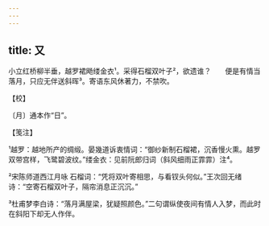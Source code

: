 ```yaml
---
---
---
```

title: 又
---







小立红桥柳半垂，越罗裙飏缕金衣¹。采得石榴双叶子²，欲遗谁？　　便是有情当落月，只应无伴送斜晖³。寄语东风休著力，不禁吹。





【校】


〔月〕通本作“日”。





【笺注】


¹越罗：越地所产的绸缎。晏幾道诉衷情词：“御纱新制石榴裙，沉香慢火熏。越罗双带宫样，飞鹭碧波纹。”缕金衣：见前阮郎归词（斜风细雨正霏霏）注⁴。

²宋陈师道西江月咏 石榴词：“凭将双叶寄相思，与看钗头何似。”王次回无绪诗：“空寄石榴双叶子，隔帘消息正沉沉。”

³杜甫梦李白诗：“落月满屋梁，犹疑照颜色。”二句谓纵使夜间有情人入梦，而此时在斜阳下却无人作伴。